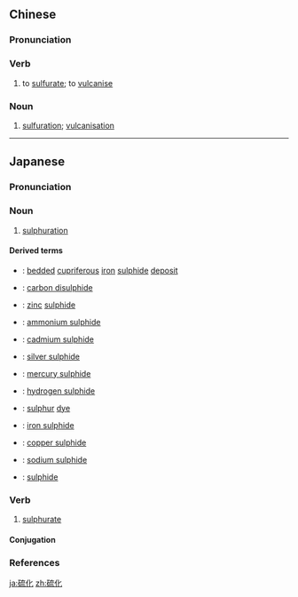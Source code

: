 ==Chinese==
{{zh-forms}}
{{wikipedia|lang=zh}}

===Pronunciation===
{{zh-pron
|m=liúhuà
|cat=v,n
}}

===Verb===
{{zh-verb}}

# {{lb|zh|chemistry}} to [[sulfurate]]; to [[vulcanise]]

===Noun===
{{zh-noun}}

# {{lb|zh|chemistry}} [[sulfuration]]; [[vulcanisation]]

----

==Japanese==
{{ja-kanjitab|りゅう|か|yomi=o}}

===Pronunciation===
{{ja-pron|yomi=kanon|りゅうか|acc=0|acc_ref=DJR}}

===Noun===
{{ja-noun|りゅうか|hhira=りうくわ}}

# {{lb|ja|chemistry|sort=りゅうか}} [[sulphuration]]

====Derived terms====
{{der-top}}
* {{ja-r|層状含銅硫化鉄鉱鉱床|そうじょう がんどう りゅうか てっこう こうしょう}}: [[bedded]] [[cupriferous]] [[iron]] [[sulphide]] [[deposit]]
* {{ja-r|二硫化炭素|にりゅうか たんそ}}: [[carbon disulphide]]
* {{ja-r|硫化亜鉛|りゅうか あえん}}: [[zinc]] [[sulphide]]
* {{ja-r|硫化アンモニウム|りゅうか アンモニウム}}: [[ammonium sulphide]]
* {{ja-r|硫化カドミウム|りゅうか カドミウム}}: [[cadmium sulphide]]
* {{ja-r|硫化銀|りゅうか ぎん}}: [[silver sulphide]]
* {{ja-r|硫化水銀|りゅうか すいぎん}}: [[mercury sulphide]]
* {{ja-r|硫化水素|りゅうか すいそ}}: [[hydrogen sulphide]]
* {{ja-r|硫化染料|りゅうか せんりゅう}}: [[sulphur]] [[dye]]
* {{ja-r|硫化鉄|りゅうか てつ}}: [[iron sulphide]]
* {{ja-r|硫化銅|りゅうか どう}}: [[copper sulphide]]
* {{ja-r|硫化ナトリウム|りゅうか ナトリウム}}: [[sodium sulphide]]
* {{ja-r|硫化物|りゅうかぶつ}}: [[sulphide]]
{{der-bottom}}

===Verb===
{{ja-verb-suru|りゅうか|hhira=りうくわ}}

# {{lb|ja|chemistry|sort=りゅうか}} [[sulphurate]]

====Conjugation====
{{ja-suru|りゅうか}}

===References===
<references/>

[[ja:硫化]]
[[zh:硫化]]